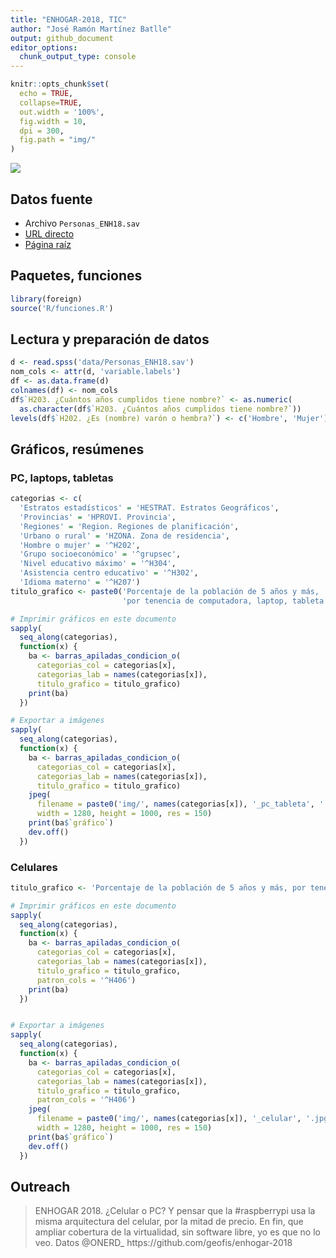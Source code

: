 ```yaml
---
title: "ENHOGAR-2018, TIC"
author: "José Ramón Martínez Batlle"
output: github_document
editor_options: 
  chunk_output_type: console
---
```


```r
knitr::opts_chunk$set(
  echo = TRUE,
  collapse=TRUE,
  out.width = '100%',
  fig.width = 10,
  dpi = 300,
  fig.path = "img/"
)
```

<!-- Este .md fue generado a partir del .Rmd homónimo. Edítese el .Rmd -->

![](img/gif.gif)

## Datos fuente

* Archivo `Personas_ENH18.sav`
* [URL directo](https://archivo.one.gob.do/catalogo-datos/datasets/ENHOGAR/ENHOGAR-2018-Base-SPSS-PUB/Personas_ENH18.sav)
* [Página raíz](https://archivo.one.gob.do/recursos-automatizados/bases-de-datos)

## Paquetes, funciones

```r
library(foreign)
source('R/funciones.R')
```

## Lectura y preparación de datos

```r
d <- read.spss('data/Personas_ENH18.sav') 
nom_cols <- attr(d, 'variable.labels')
df <- as.data.frame(d)
colnames(df) <- nom_cols
df$`H203. ¿Cuántos años cumplidos tiene nombre?` <- as.numeric(
  as.character(df$`H203. ¿Cuántos años cumplidos tiene nombre?`))
levels(df$`H202. ¿Es (nombre) varón o hembra?`) <- c('Hombre', 'Mujer')
```

## Gráficos, resúmenes

### PC, laptops, tabletas

```r
categorias <- c(
  'Estratos estadísticos' = 'HESTRAT. Estratos Geográficos',
  'Provincias' = 'HPROVI. Provincia',
  'Regiones' = 'Region. Regiones de planificación',
  'Urbano o rural' = 'HZONA. Zona de residencia',
  'Hombre o mujer' = '^H202',
  'Grupo socioeconómico' = '^grupsec',
  'Nivel educativo máximo' = '^H304',
  'Asistencia centro educativo' = '^H302',
  'Idioma materno' = '^H207')
titulo_grafico <- paste0('Porcentaje de la población de 5 años y más, ',
                         'por tenencia de computadora, laptop, tableta')

# Imprimir gráficos en este documento
sapply(
  seq_along(categorias),
  function(x) {
    ba <- barras_apiladas_condicion_o(
      categorias_col = categorias[x],
      categorias_lab = names(categorias[x]),
      titulo_grafico = titulo_grafico)
    print(ba)
  })

# Exportar a imágenes
sapply(
  seq_along(categorias),
  function(x) {
    ba <- barras_apiladas_condicion_o(
      categorias_col = categorias[x],
      categorias_lab = names(categorias[x]),
      titulo_grafico = titulo_grafico)
    jpeg(
      filename = paste0('img/', names(categorias[x]), '_pc_tableta', '.jpg'),
      width = 1280, height = 1000, res = 150)
    print(ba$`gráfico`)
    dev.off()
  })
```

### Celulares

```r
titulo_grafico <- 'Porcentaje de la población de 5 años y más, por tenencia de celular'

# Imprimir gráficos en este documento
sapply(
  seq_along(categorias),
  function(x) {
    ba <- barras_apiladas_condicion_o(
      categorias_col = categorias[x],
      categorias_lab = names(categorias[x]),
      titulo_grafico = titulo_grafico,
      patron_cols = '^H406')
    print(ba)
  })


# Exportar a imágenes
sapply(
  seq_along(categorias),
  function(x) {
    ba <- barras_apiladas_condicion_o(
      categorias_col = categorias[x],
      categorias_lab = names(categorias[x]),
      titulo_grafico = titulo_grafico,
      patron_cols = '^H406')
    jpeg(
      filename = paste0('img/', names(categorias[x]), '_celular', '.jpg'),
      width = 1280, height = 1000, res = 150)
    print(ba$`gráfico`)
    dev.off()
  })
```

## Outreach

> ENHOGAR 2018. ¿Celular o PC? Y pensar que la #raspberrypi usa la misma arquitectura del celular, por la mitad de precio. En fin, que ampliar cobertura de la virtualidad, sin software libre, yo es que no lo veo. Datos @ONERD_ https://github.com/geofis/enhogar-2018